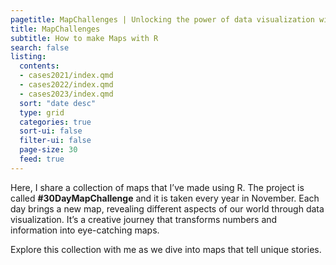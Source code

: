 ```yaml
---
pagetitle: MapChallenges | Unlocking the power of data visualization with R
title: MapChallenges
subtitle: How to make Maps with R
search: false
listing:
  contents: 
  - cases2021/index.qmd
  - cases2022/index.qmd
  - cases2023/index.qmd
  sort: "date desc"
  type: grid
  categories: true
  sort-ui: false
  filter-ui: false
  page-size: 30
  feed: true
---
```


Here, I share a collection of maps that I've made using R. The project is called **#30DayMapChallenge** and it is taken every year in November. Each day brings a new map, revealing different aspects of our world through data visualization. It's a creative journey that transforms numbers and information into eye-catching maps.

Explore this collection with me as we dive into maps that tell unique stories. 
